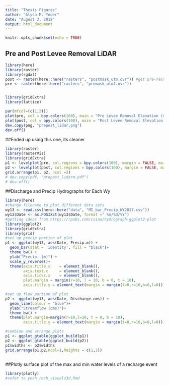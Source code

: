```yaml
---
title: "Thesis Figures"
author: "Alysa M. Yoder"
date: "August 3, 2018"
output: html_document
---
```


```r
knitr::opts_chunk$set(echo = TRUE)
```

## Pre and Post Levee Removal LiDAR
```r
library(here)
library(raster)
library(rgdal)
post <- raster(here::here("rasters", "postmask_utm.ovr")) #get pre-restoration data
pre <- raster(here::here("rasters", "premask_utm2.ovr"))


library(gridExtra)
library(lattice)

par(mfcol=(c(1,2)))
plot(pre, col = bpy.colors(100), main = "Pre Levee Removal Elevation (m)", axes = FALSE)
plot(post, col = bpy.colors(100), main = "Post Levee Removal Elevation (m)", axes=FALSE)
dev.copy(png, "prepost_lidar.png")
dev.off()
```


##Ended up using this one, its cleaner 
```r
library(raster)
library(rasterVis)
library(gridExtra)
p1 <- levelplot(pre, col.regions = bpy.colors(100), margin = FALSE, main = "Elevation (m) Pre Levee Removal")
p2 <- levelplot(post, col.regions = bpy.colors(100), margin = FALSE, main = "Elevation (m) Post Levee Removal")
grid.arrange(p1, p2, ncol =2)
# dev.copy(pdf, "prepost_lidarm.pdf")
# dev.off()
```

##Discharge and Precip Hydrographs for Each Wy
```r
library(here)
#change filename to plot different data sets
wy13 <- read.csv(here::here("data", "MI_bar_Precip_WY2017.csv"))
wy13$Date <- as.POSIXct(wy13$Date, format =" %m/%d/%Y")
#getting ideas from https://rpubs.com/cxiao/hydrograph-ggplot2-plot
library(ggplot2)
library(gridExtra)
library(grid)
#set up precip portion of plot
p1 <- ggplot(wy13, aes(Date, Precip.m)) +
  geom_bar(stat = 'identity', fill = "black")+
  theme_bw() +
  ylab("Precip. (m)") +
  scale_y_reverse()+
  theme(axis.title.x    = element_blank(),
        axis.text.x     = element_blank(),
        axis.ticks.x    = element_blank(),
        plot.margin = margin(r=10, l = 10, b = 0, t = 10),
        axis.title.y = element_text(margin = margin(t=0,r=10,b=0,l=0)))

#set up flow portion of plot
p2 <- ggplot(wy13, aes(Date, Discharge.cms)) + 
  geom_line(colour = "blue")+
  ylab("Streamflow (cms)")+
  theme_bw() +
  theme(plot.margin=margin(r=10,l=10, t = 0, b = 10),
        axis.title.y = element_text(margin = margin(t=0,r=10,b=0,l=0)))

#combine and arrange plots
p1 <- ggplot_gtable(ggplot_build(p1))
p2 <- ggplot_gtable(ggplot_build(p2))
p1$widths <- p2$widths
grid.arrange(p1,p2,ncol=1,heights = c(1,3))
          
```

##Plotly surface plot of the max and min water levels of a recharge event
```r
library(plotly)
#refer to yeah_rech_visuals3d.Rmd

```